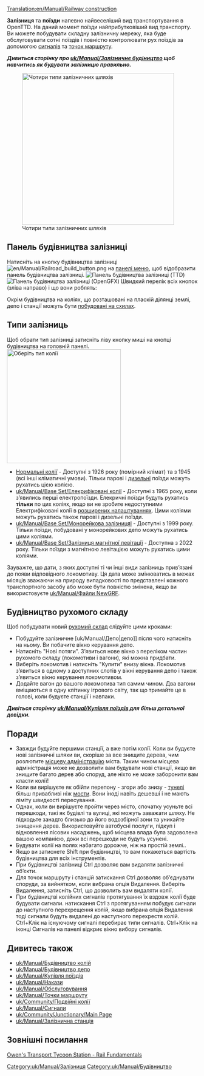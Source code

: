 [[Translation:en/Manual/Railway construction]]
{{uk/Manual/Зміст}}

'''Залізниця''' та '''поїзди''' напевно найвеселіший вид транспортування в OpenTTD. На даний момент поїзди найприбутковіший вид транспорту. Ви можете побудувати складну залізничну мережу, яка буде обслуговувати сотні поїздів і повністю контролювати рух поїздів за допомогою [[uk/Manual/Сигнали|сигналів]] та [[uk/Manual/Точки маршруту|точок маршруту]].

'''''Дивиться сторінку про [[uk/Manual/Залізничне будіництво]] щоб навчитись як будувати залізницю правильно.'''''


[[File:en/Manual/4 Types of railway.png|thumb|none|400px|Чотири типи залізничних шляхів]]

==Панель будівництва залізниці==
Натисніть на кнопку будівництва залізниці [[File:en/Manual/Railroad build button.png]] на  [[uk/Manual/Інтерфейс гри#panel-meniu|панелі меню]], щоб відобразити панель будівництва залізниці.
[[File:en/Manual/Railroad ConstructionTTD.png|none|frame|Панель будівництва залізниці (TTD)]]
[[File:en/Manual/Railroad ConstructionOGFX.png|none|frame| Панель будівництва залізниці (OpenGFX)]]
Швидкий перелік всіх кнопок (зліва направо) і що вони роблять:
{{uk/Manual/Огляд панелі залізниці}}

Окрім будівництва на коліях, що розташовані на пласкій ділянці землі, депо і станції можуть бути [[uk/Archive/Manual/Налаштування/Будівництво на схилах|побудовані на схилах]].

==Типи залізниць==
Щоб обрати тип залізниці затисніть ліву кнопку миші на кнопці будівництва на головній панелі. 
[[File:uk/Manual/Openttd-rail1.png|300px|none|frame|Оберіть тип колії]]
* [[uk/Manual/Base Set/Залізниця|Нормальні колії]] - Доступні з 1926 року (помірний клімат) та з 1945 (всі інші кліматичні умови). Тільки парові і [https://uk.wikipedia.org/wiki/Тепловоз дизельні] поїзди можуть рухатись цією колією.
* [[uk/Manual/Base Set/Елекрифіковані колії]] - Доступні з 1965 року, коли зʼявились перші електропоїзди. Елекричні поїзди будуть рухатись '''тільки''' по цих коліях, якщо ви не зробите недоступними Електрифіковані колії в [[uk/Archive/Manual/Settings/Розширені налаштування|розширених налаштуваннях]]. Цими коліями можуть рухатись також парові і дизельні поїзди.
* [[uk/Manual/Base Set/Монорейкова залізницяl]] - Доступні з 1999 року. Тільки поїзди, побудовані у монорейкових депо можуть рухатись цими коліями.
* [[uk/Manual/Base Set/Залізниця магнітної левітації]] - Доступна з 2022 року. Тільки поїзди з магнітною левітацією можуть рухатись цими коліями.

Зауважте, що дати, з яких доступні ті чи інші види залізниць привʼязані до появи відповідного локомотиву. Ця дата може змінюватись в межах місяців зважаючи на природу випадковості по представлені кожного транспортного засобу або може бути повністю змінена, якщо ви використовуєте [[uk/Manual/Файли NewGRF]].

==Будівництво рухомого складу==
Щоб побудувати новий [[uk/Manual/Рухомий склад|рухомий склад]] слідуйте цими кроками:
*Побудуйте залізничне [uk/Manual/Депо|депо]] після чого натисніть на ньому. Ви побачите вікно керування депо.
*Натисніть "Нові потяги". Зʼявиться нове вікно з переліком частин рухомого складу (локомотиви і вагони), які можна придбати.
*Виберіть локомотив і натисніть "Купити" внизу вікна. Локомотив зʼявиться в одному з доступних слотів у вікні керування депо і також зʼявиться вікно керування локомотивом.
*Додайте вагон до вашого локомотива тип самим чином. Два вагони вміщаються в одну клітинку ігрового світу, так що тримайте це в голові, коли будуєте станції і навпаки.


'''''Дивіться сторінку [[uk/Manual/Купівля поїздів]] для більш детальної довідки.'''''

==Поради==
*Завжди будуйте першими станції, а вже потім колії. Коли ви будуєте нові залізничні шляхи ви, скоріше за все знищите дерева, чим розлютите [[uk/Manual/Місцева адміністрація|місцеву адміністрацію]] міста. Таким чином місцева адміністрація  може не дозволити вам будувати нові станції, якщо ви знищите багато дерев або споруд, але ніхто не може заборонити вам класти колії!
*Коли ви вирішуєте як обійти перепону - згори або знизу - [[uk/Manual/Тунелі|тунелі]] більш привабливі ніж [[uk/Manual/Мости|мости]]. Вони іноді навіть дешевші і не мають ліміту швидкості пересування.
*Однак, коли ви вирішуєте пройти через місто, спочатку усуньте всі перешкоди, такі як будівлі та вулиці, які можуть заважати шляху. Не підходьте занадто близько до його водозбірної зони та уникайте знищення дерев. Використовуйте автобусні послуги, підкуп і відновлення лісових насаджень, щоб місцева влада була задоволена вашою компанією, доки всі перешкоди не будуть усунені.
*Будувати колії на полях набагато дорожче, ніж на простій землі..
*Якщо ви затиснете Shift при будівництві, то вам покажеться вартість будівництва для всіх інструментів.
*При будівництві залізниці Ctrl дозволяє вам видаляти залізничні обʼєкти.
*Для точок маршруту і станцій затискання Ctrl дозволяє обʼєднувати споруди, за вийнятком, коли вибрана опція Видалення. Виберіть Видалення, затисніть Ctrl, що дозволить вам видаляти колії.
*При будівництві колійних сигналів протягування їх вздовж колії буде будувати сигнали. натискання Ctrl з протягуванням побудує сигнали до наступного перехрещення колій, якщо вибрана опція Видалення тоді сигнали будуть видалені до наступного перехрестя колій. Ctrl+Клік на існуючому сигналі перебирає типи сигналів. Ctrl+Клік на іконці Сигналів на панелі відкриє вікно вибору сигналів.

==Дивитесь також==
*[[uk/Manual/Будівництво колій]]
*[[uk/Manual/Будівництво депо]]
*[[uk/Manual/Купівля поїздів]]
*[[uk/Manual/Накази]]
*[[uk/Manual/Обслуговування]]
*[[uk/Manual/Точки маршруту]]
*[[uk/Community/Подвійні колії]]
*[[uk/Manual/Сигнали]]
*[[uk/Community/Junctionary/Main Page]]
*[[uk/Manual/Залізнична станція]]

==Зовнішні посилання==
[https://www.transporttycoon.net/rail Owen's Transport Tycoon Station - Rail Fundamentals]

[[Category:uk/Manual/Залізниця]]
[[Category:uk/Manual/Будівництво]]